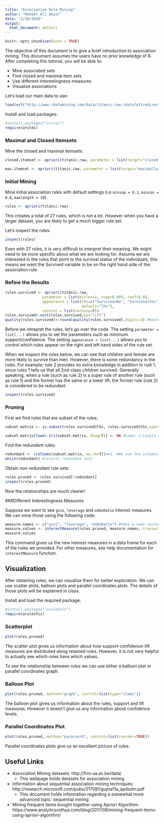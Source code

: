 ```yaml
---
title: "Association Rule Mining"
author: "Mehmet Ali Akyol"
date: "2/10/2020"
output:
  html_document: default
---
```


```r
knitr::opts_chunk$set(echo = TRUE)
```

The objective of this document is to give a brief introduction to association mining. This document assumes the users have no prior knowledge of R. After completing this tutorial, you will be able to:

* Mine associated sets
* Find closed and maximal item sets
* Use different interestingness measures
* Visualize associations

Let's load our main data to use:

```r
load(url("http://www.rdatamining.com/data/titanic.raw.rdata?attredirects=0&d=1"))
```

Install and load packages:

```r
#install.packages("arules")
require(arules)

```

### Maximal and Closed Itemsets

Mine the closed and maximal itemsets:

```r
closed.itemset <- apriori(titanic.raw, parameter = list(target="closed frequent itemsets"))

```

```r
max.itemset <- apriori(titanic.raw, parameter = list(target="maximally frequent itemsets"))

```

### Initial Mining

Mine initial association rules with default settings (i.e `minsup = 0.1`, `mincon = 0.8`, `maxlength = 10`).

```r
rules <- apriori(titanic.raw)
```

This creates a total of 27 rules, which is not a lot. However when you have a larger dataset, you are likely to get a much bigger rule set.

Let's inspect the rules:

```r
inspect(rules)
```

Even with 27 rules, it is very difficult to interpret their meaning. We might need to be more specific about what we are looking for. Assume we are interested in the rules that point to the survival status of the individuals, this means we want the Survived variable to be on the right hand side of the association rule.

### Refine the Results


```r
rules.survived <- apriori(titanic.raw,
                 parameter = list(minlen=2, supp=0.005, conf=0.8),
                 appearance = list(rhs=c("Survived=No", "Survived=Yes"),
                                   default="lhs"),
                 control = list(verbose=F))
rules.survived<-sort(rules.survived,by="lift")
quality(rules.survived)<-round(quality(rules.survived),digits=3) #Round the values of interest measure to three digits after decimal point
```

Before we intrepret the rules, let's go over the code. The setting `parameter = list(...)` allows you to set the parameters such as minimum support/confidence. The setting `appearance = list(...)` allows you to control which rules appear on the right and left hand sides of the rule set.

When we inspect the rules below, we can see that children and female are more likely to survive than men. However, there is some redundancy in the rules. For example; rule 2 provides no extra knowledge in addition to rule 1, since rules 1 tells us that all 2nd-class children survived. Generally speaking, when a rule (such as rule 2) is a super rule of another rule (such as rule 1) and the former has the same or a lower lift, the former rule (rule 2) is considered to be redundant. 

```r
inspect(rules.survived)
```

### Pruning

First we find rules that are subset of the rules:


```r
subset.matrix <- is.subset(rules.survived@lhs, rules.survived@lhs,sparse=FALSE)

subset.matrix[lower.tri(subset.matrix, diag=T)] <- NA #Lower triangle and upper triangle are the same so in order to use only one of those, we make lower triangle NA
```

Find the redundant rules:

```r
redundant <- (colSums(subset.matrix, na.rm=T))==1  #We sum the columns of subset.matrix (matrix of 1s and 0s) to see how many supersets a column has. na.rm=T ignores the NA values
which(redundant) #returns redundant sets

```

Obtain non-redundant rule sets:

```r
rules.pruned <- rules.survived[!redundant]
inspect(rules.pruned)
```

Now the relationships are much clearer!

###Different Interestingness Measures

Suppose we want to see `gini`, `leverage` and `oddsRatio` interest measures. We can mine those using the following code:

```r
measure.names <- c("gini", "leverage", "oddsRatio") #Make a name vector of in terestingness measures that we want
measure.values <- interestMeasure(rules.pruned, measure.names, transactions = titanic.raw)
measure.values

```

This command gives us the new interest measures in a data frame for each of the rules we provided. For other measures, see help documentation for `interestMeasure` function.

## Visualization

After obtaining rules, we can visualize them for better exploration. We can use scatter plots, balloon plots and parallel coordinates plots. The details of those plots will be explained in class.

Install and load the required package:


```r
#install.packages("arulesViz")
require(arulesViz)
```

### Scatterplot

```r
plot(rules.pruned)
```

The scatter plot gives us information about how support-confidence-lift measures are distributed along retained rules. However, it is not very helpful to actually see which rules have which values.

To see the relationship between rules we can use either a balloon plot or parallel coordinates graph.

### Balloon Plot

```r
plot(rules.pruned, method="graph", control=list(type="items"))
```

The balloon plot gives us information about the rules, support and lift measures. However it doesn't give us any information about confidence levels.

### Parallel Coordinates Plot

```r
plot(rules.pruned, method="paracoord", control=list(reorder=TRUE))
```

Parallel coordinates plots give us an excellent picture of rules.



## Useful Links

* Association Mining datasets: http://fimi.ua.ac.be/data/ 
    + This webpage holds datasets for association mining
* Information about sequential association mining techniques: http://research.microsoft.com/pubs/217091/gupta11a_apdsdm.pdf  
    + This document holds information regarding a somewhat more advanced topic: sequential mining
* Mining frequent items bought together using Apriori Algorithm: https://www.analyticsvidhya.com/blog/2017/08/mining-frequent-items-using-apriori-algorithm/